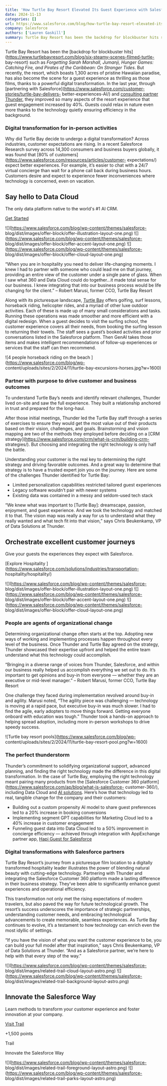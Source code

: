 ```yaml
---
title: 'How Turtle Bay Resort Elevated Its Guest Experience with Salesforce Partners and AI'
date: 2024-11-13
categories: []
url: https://www.salesforce.com/blog/how-turtle-bay-resort-elevated-its-guest-experience-with-salesforce-partners-and-ai/
company: Salesforce
authors: ['Lauren Gaskill']
summary: Turtle Bay Resort has been the backdrop for blockbuster hits such as Forgetting Sarah Marshall, Jumanji, Hunger Games: Catching Fire, and Pirates of the Caribbean: On Stranger Tides. But recently, the resort, which&#8230;
---
```



Turtle Bay Resort has been the [backdrop for blockbuster
hits](https://www.turtlebayresort.com/blog/six-steamy-scenes-filmed-turtle-
bay-resort) such as _Forgetting Sarah Marshall, Jumanji, Hunger Games:
Catching Fire, and Pirates of the Caribbean: On Stranger Tides_. But recently,
the resort, which boasts 1,300 acres of pristine Hawaiian paradise, has also
become the scene for a guest experience as thrilling as those films, thanks to
a powerful digital transformation. In the last year, through [partnering with
Salesforce](https://www.salesforce.com/customer-stories/turtle-bay-delivers-
better-experiences-AI/) and [consulting partner
Thunder,](https://appexchange.salesforce.com/appxConsultingListingDetail?listingId=a0N3u00000MRrcuEAD)
they improved so many aspects of the resort experience that guest engagement
increased by 40%. Guests could relax in nature even more thanks to the
technology quietly ensuring efficiency in the background.

### Digital transformation for in-person activities

Why did Turtle Bay decide to undergo a digital transformation? Across
industries, customer expectations are rising. In a recent Salesforce Research
survey across 14,300 consumers and business buyers globally, it was found that
[80% of customers](https://www.salesforce.com/resources/articles/customer-
expectations/) expect better experiences. For example, it’s easier to chat
with a 24/7 virtual concierge than wait for a phone call back during business
hours. Customers desire and expect to experience fewer inconveniences where
technology is concerned, even on vacation.

## Say hello to Data Cloud

The only data platform native to the world's #1 AI CRM.

[Get Started](https://www.salesforce.com/data/)

![](https://www.salesforce.com/blog/wp-content/themes/salesforce-
blog/dist/images/offer-block/offer-illustration-layout-one.png)
![](https://www.salesforce.com/blog/wp-content/themes/salesforce-
blog/dist/images/offer-block/offer-accent-layout-one.png)
![](https://www.salesforce.com/blog/wp-content/themes/salesforce-
blog/dist/images/offer-block/offer-cloud-layout-one.png)

“When you are in hospitality you need to deliver life-changing moments. I knew
I had to partner with someone who could lead me on that journey, providing an
entire view of the customer under a single pane of glass. When I saw what 360
and Data Cloud could do together…it made total sense for our business. I knew
integrating that into our business process would be life changing for the
client.” – Robert Marusi, former CCO, Turtle Bay Resort

Along with its picturesque landscape, [Turtle
Bay](https://www.turtlebayresort.com/) offers golfing, surf lessons, horseback
riding, helicopter rides, and a myriad of other luxe outdoor activities. Each
of these is made up of many small considerations and tasks. Running these
operations was made smoother and more efficient with a digital redesign. When
a guest decides to visit the surfing school, the customer experience covers
all their needs, from booking the surfing lesson to returning their towels.
The staff sees a guest’s booked activities and prior conversations listed in
the Salesforce platform. Then GenAI takes those items and makes intelligent
recommendations of follow-up experiences or services that the staff can then
recommend.

![4 people horseback riding on the beach ](https://www.salesforce.com/blog/wp-
content/uploads/sites/2/2024/11/turtle-bay-excursions-horses.jpg?w=1600)

### Partner with purpose to drive customer and business outcomes

To understand Turtle Bay’s needs and identify relevant challenges, Thunder
lived on-site and saw the full experience. They built a relationship anchored
in trust and prepared for the long-haul.

After those initial meetings, Thunder led the Turtle Bay staff through a
series of exercises to ensure they would get the most value out of their
products based on their vision, challenges, and goals. Brainstorming and
vision mapping are two of the methods they employed before deciding on a [CRM
strategy](https://www.salesforce.com/crm/what-is-crm/building-crm-
strategies/). But choosing and integrating the right technology is only half
the battle.

Understanding your customer is the real key to determining the right strategy
and driving favorable outcomes. And a great way to determine that strategy is
to have a trusted expert join you on the journey. Here are some of the
challenges Thunder identified for Turtle Bay:

  * Limited personalization capabilities restricted tailored guest experiences
  * Legacy software wouldn’t pair with newer systems
  * Existing data was contained in a messy and seldom-used tech stack

“We knew what was important to [Turtle Bay]: dreamscape, passion, enjoyment,
and guest experience. And we took the technology and matched it to that. The
vision map was really a way for us to understand what they really wanted and
what tech fit into that vision,” says Chris Beukenkamp, VP of Data Solutions
at Thunder.

## Orchestrate excellent customer journeys

Give your guests the experiences they expect with Salesforce.

[Explore Hospitality
](https://www.salesforce.com/solutions/industries/transportation-
hospitality/hospitality/)

![](https://www.salesforce.com/blog/wp-content/themes/salesforce-
blog/dist/images/offer-block/offer-illustration-layout-one.png)
![](https://www.salesforce.com/blog/wp-content/themes/salesforce-
blog/dist/images/offer-block/offer-accent-layout-one.png)
![](https://www.salesforce.com/blog/wp-content/themes/salesforce-
blog/dist/images/offer-block/offer-cloud-layout-one.png)

### People are agents of organizational change

Determining organizational change often starts at the top. Adopting new ways
of working and implementing processes happen throughout every level of the
business. Once Thunder and Turtle Bay agreed on the strategy, Thunder
showcased their expertise upfront and helped the entire team understand what
this technology could accomplish.

“Bringing in a diverse range of voices from Thunder, Salesforce, and within
our business really helped us accomplish everything we set out to do. It’s
important to get opinions and buy-in from everyone — whether they are an
executive or mid-level manager.” – Robert Marusi, former CCO, Turtle Bay
Resort

One challenge they faced during implementation revolved around buy-in and
agility. Marusi noted, “The agility piece was challenging — technology is
moving at a rapid pace, but executive buy-in was much slower. I had to find
the agile, early adopters to move things forward. Getting everyone onboard
with education was tough.” Thunder took a hands-on approach to helping spread
adoption, including more in-person workshops to drive speedy success.

![Turtle bay resort pools](https://www.salesforce.com/blog/wp-
content/uploads/sites/2/2024/11/turtle-bay-resort-pool.png?w=1600)

### The perfect thunderstorm

Thunder’s commitment to solidifying organizational support, advanced planning,
and finding the right technology made the difference in this digital
transformation. In the case of Turtle Bay, employing the right technology
meant pairing many products from the [Salesforce Customer 360
platform](https://www.salesforce.com/ap/blog/what-is-salesforce-
customer-360/), including Data Cloud and [AI
solutions](https://www.salesforce.com/artificial-intelligence/). Here’s how
that technology led to real, tangible change for the company and their
customers:

  * Building out a custom propensity AI model to share guest preferences led to a 20% increase in booking conversions
  * Implementing segment GPT capabilities for Marketing Cloud led to a 40% increase in customer engagement
  * Funneling guest data into Data Cloud led to a 50% improvement in concierge efficiency — achieved through integration with AppExchange partner app, [Hapi Guest for Salesforce](https://appexchange.salesforce.com/appxListingDetail?listingId=a0N3A00000EJf3JUAT)

### Digital transformations with Salesforce partners

Turtle Bay Resort’s journey from a picturesque film location to a digitally
transformed hospitality leader illustrates the power of blending natural
beauty with cutting-edge technology. Partnering with Thunder and integrating
the Salesforce Customer 360 platform made a lasting difference in their
business strategy. They’ve been able to significantly enhance guest
experiences and operational efficiency.

This transformation not only met the rising expectations of modern travelers,
but also paved the way for future technological growth. The resort’s success
underscores the importance of strategic partnerships, understanding customer
needs, and embracing technological advancements to create memorable, seamless
experiences. As Turtle Bay continues to evolve, it’s a testament to how
technology can enrich even the most idyllic of settings.

“If you have the vision of what you want the customer experience to be, you
can build your full model after that inspiration,” says Chris Beukenkamp, VP
of Data Solutions at Thunder. “And as a Salesforce partner, we’re here to help
with that every step of the way.”

![](https://www.salesforce.com/blog/wp-content/themes/salesforce-
blog/dist/images/related-trail-cloud-layout-astro.png)
![](https://www.salesforce.com/blog/wp-content/themes/salesforce-
blog/dist/images/related-trail-background-layout-astro.png)

## Innovate the Salesforce Way

Learn methods to transform your customer experience and foster innovation at
your company.

[Visit
Trail](https://trailhead.salesforce.com/content/learn/trails/innovation_salesforce_way)

+1,500 points

Trail

Innovate the Salesforce Way

![](https://www.salesforce.com/blog/wp-content/themes/salesforce-
blog/dist/images/related-trail-foreground-layout-astro.png)
![](https://www.salesforce.com/blog/wp-content/themes/salesforce-
blog/dist/images/related-trail-parks-layout-astro.png)

